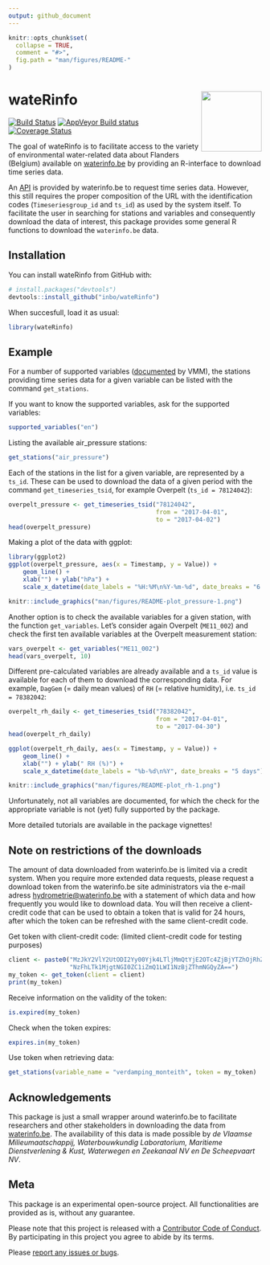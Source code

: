 ```yaml
---
output: github_document
---
```


<!-- README.md is generated from README.Rmd. Please edit that file and knit -->

```r
knitr::opts_chunk$set(
  collapse = TRUE,
  comment = "#>",
  fig.path = "man/figures/README-"
)
```

# wateRinfo <img src="man/figures/logo.png" align="right" alt="" width="120" />

[![Build Status](https://travis-ci.org/inbo/wateRinfo.svg?branch=addci)](https://travis-ci.org/inbo/wateRinfo) [![AppVeyor Build status](https://ci.appveyor.com/api/projects/status/5ia9va0jyskbvhev/branch/master?svg=true)](https://ci.appveyor.com/project/stijnvanhoey/waterinfo/branch/master) [![Coverage Status](https://coveralls.io/repos/github/inbo/wateRinfo/badge.svg)](https://coveralls.io/r/inbo/wateRinfo?branch=master)

The goal of wateRinfo is to facilitate access to the variety of environmental water-related data about Flanders (Belgium) available on [waterinfo.be](https://www.waterinfo.be/) by providing an R-interface to download time series data.

An [API](https://www.waterinfo.be/download/9f5ee0c9-dafa-46de-958b-7cac46eb8c23?dl=0) is provided by waterinfo.be to request time series data. However, this still requires the proper composition of the URL with the identification codes (`Timeseriesgroup_id` and `ts_id`) as used by the system itself. To facilitate the user in searching for stations and variables and consequently download the data of interest, this package provides some general R functions to download the `waterinfo.be` data.

## Installation

You can install wateRinfo from GitHub with:

```r
# install.packages("devtools")
devtools::install_github("inbo/wateRinfo")
```

When succesfull, load it as usual:

```r
library(wateRinfo)
```

## Example

For a number of supported variables ([documented](https://www.waterinfo.be/download/9f5ee0c9-dafa-46de-958b-7cac46eb8c23?dl=0) by VMM), the stations providing time series data for a given variable can be listed with the command `get_stations`.

If you want to know the supported variables, ask for the supported variables:

```r
supported_variables("en")
```

Listing the available air_pressure stations:

```r
get_stations("air_pressure")
```

Each of the stations in the list for a given variable, are represented by a `ts_id`. These can be used to download the data of a given period with the command `get_timeseries_tsid`, for example Overpelt (`ts_id = 78124042`):

```r
overpelt_pressure <- get_timeseries_tsid("78124042", 
                                         from = "2017-04-01", 
                                         to = "2017-04-02")
head(overpelt_pressure)
```

Making a plot of the data with ggplot:

```r
library(ggplot2)
ggplot(overpelt_pressure, aes(x = Timestamp, y = Value)) + 
    geom_line() + 
    xlab("") + ylab("hPa") + 
    scale_x_datetime(date_labels = "%H:%M\n%Y-%m-%d", date_breaks = "6 hours")
```

```r
knitr::include_graphics("man/figures/README-plot_pressure-1.png")
```

Another option is to check the available variables for a given station, with the function `get_variables`. Let's consider again Overpelt (`ME11_002`) and check the first ten available variables at the Overpelt measurement station:

```r
vars_overpelt <- get_variables("ME11_002")
head(vars_overpelt, 10)
```

Different pre-calculated variables are already available and a `ts_id` value is available for each of them to download the corresponding data. For example, `DagGem` (= daily mean values) of `RH` (= relative humidity), i.e. `ts_id = 78382042`:

```r
overpelt_rh_daily <- get_timeseries_tsid("78382042", 
                                         from = "2017-04-01", 
                                         to = "2017-04-30")
head(overpelt_rh_daily)
```

```r
ggplot(overpelt_rh_daily, aes(x = Timestamp, y = Value)) + 
    geom_line() + 
    xlab("") + ylab(" RH (%)") + 
    scale_x_datetime(date_labels = "%b-%d\n%Y", date_breaks = "5 days")
```

```r
knitr::include_graphics("man/figures/README-plot_rh-1.png")
```

Unfortunately, not all variables are documented, for which the check for the appropriate variable is not (yet) fully supported by the package.

More detailed tutorials are available in the package vignettes!

## Note on restrictions of the downloads

The amount of data downloaded from waterinfo.be is limited via a credit system. When you require more extended data requests, please request a download token from the waterinfo.be site administrators via the e-mail adress <hydrometrie@waterinfo.be> with a statement of which data and how frequently you would like to download data. You will then receive a client-credit code that can be used to obtain a token that is valid for 24 hours, after which the token can be refreshed with the same client-credit code.

Get token with client-credit code: (limited client-credit code for testing purposes)

```r
client <- paste0("MzJkY2VlY2UtODI2Yy00Yjk4LTljMmQtYjE2OTc4ZjBjYTZhOjRhZGE4",
                 "NzFhLTk1MjgtNGI0ZC1iZmQ1LWI1NzBjZThmNGQyZA==")
my_token <- get_token(client = client)
print(my_token)
```

Receive information on the validity of the token:

```r
is.expired(my_token)
```

Check when the token expires:

```r
expires.in(my_token)
```

Use token when retrieving data:

```r
get_stations(variable_name = "verdamping_monteith", token = my_token)
```

## Acknowledgements

This package is just a small wrapper around waterinfo.be to facilitate researchers and other stakeholders in downloading the data from [waterinfo.be](http://www.waterinfo.be). The availability of this data is made possible by *de Vlaamse Milieumaatschappij, Waterbouwkundig Laboratorium, Maritieme Dienstverlening & Kust, Waterwegen en Zeekanaal NV en De Scheepvaart NV*.

## Meta

This package is an experimental open-source project. All functionalities are provided as is, without any guarantee.

Please note that this project is released with a [Contributor Code of Conduct](.github/CODE_OF_CONDUCT.md). By participating in this project you agree to abide by its terms.

Please [report any issues or bugs](https://github.com/inbo/wateRinfo/issues/new).
